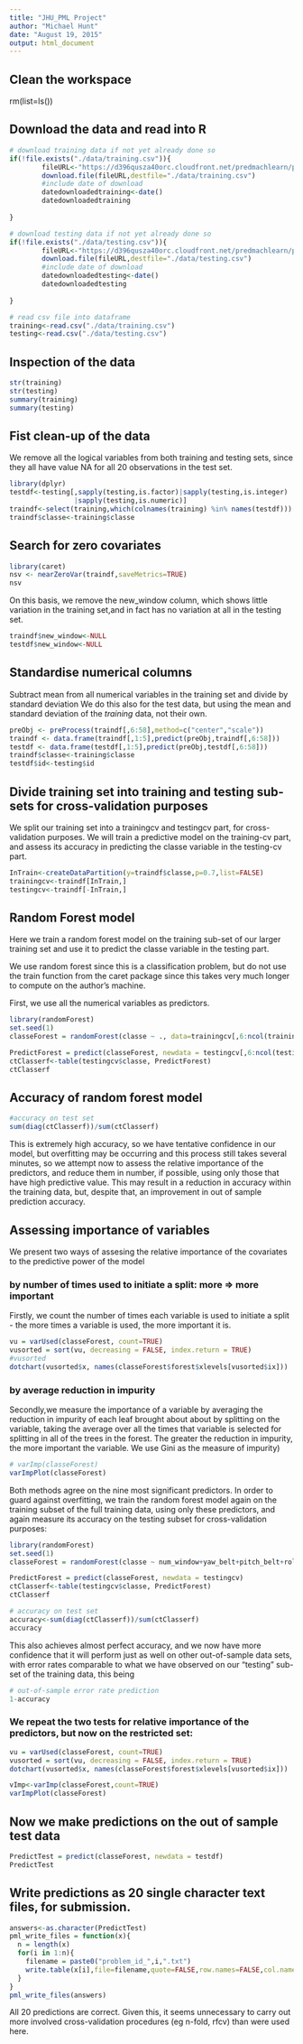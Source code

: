 ```yaml
---
title: "JHU_PML Project"
author: "Michael Hunt"
date: "August 19, 2015"
output: html_document
---
```


## Clean the workspace
rm(list=ls())

## Download the data and read into R

```r

# download training data if not yet already done so
if(!file.exists("./data/training.csv")){
        fileURL<-"https://d396qusza40orc.cloudfront.net/predmachlearn/pml-training.csv"
        download.file(fileURL,destfile="./data/training.csv")
        #include date of download
        datedownloadedtraining<-date()
        datedownloadedtraining
        
}

# download testing data if not yet already done so
if(!file.exists("./data/testing.csv")){
        fileURL<-"https://d396qusza40orc.cloudfront.net/predmachlearn/pml-testing.csv"
        download.file(fileURL,destfile="./data/testing.csv")
        #include date of download
        datedownloadedtesting<-date()
        datedownloadedtesting
        
} 

# read csv file into dataframe
training<-read.csv("./data/training.csv")
testing<-read.csv("./data/testing.csv")

```
## Inspection of the data

```r
str(training)
str(testing)
summary(training)
summary(testing)
```
## Fist clean-up of the data

We remove all the logical variables from both training and testing sets, since they all have value NA for all 20 observations in the test set.

```r
library(dplyr)
testdf<-testing[,sapply(testing,is.factor)|sapply(testing,is.integer)
                |sapply(testing,is.numeric)]
traindf<-select(training,which(colnames(training) %in% names(testdf)))
traindf$classe<-training$classe
```

## Search for zero covariates

```r
library(caret)
nsv <- nearZeroVar(traindf,saveMetrics=TRUE)
nsv
```
On this basis, we remove the new_window column, which shows little variation in the training set,and in fact has no variation at all in the testing set. 

```r
traindf$new_window<-NULL
testdf$new_window<-NULL
```
## Standardise numerical columns

Subtract mean from all numerical variables in the training set and divide by standard deviation
We do this also for the test data, but using the mean and standard deviation of the _training_ data, not their own.

```r
preObj <- preProcess(traindf[,6:58],method=c("center","scale"))
traindf <- data.frame(traindf[,1:5],predict(preObj,traindf[,6:58]))
testdf <- data.frame(testdf[,1:5],predict(preObj,testdf[,6:58]))
traindf$classe<-training$classe
testdf$id<-testing$id
```

## Divide training set into training and testing sub-sets for cross-validation purposes

We split our training set into a trainingcv and testingcv part, for cross-validation purposes. We will train a predictive model on the training-cv part, and assess its accuracy in predicting the classe variable in the testing-cv part.

```r
InTrain<-createDataPartition(y=traindf$classe,p=0.7,list=FALSE)
trainingcv<-traindf[InTrain,]
testingcv<-traindf[-InTrain,]
```


## Random Forest model
Here we train a random forest model on the training sub-set of our larger training set and use it to predict the classe variable in the testing part.

We use random forest since this is a classification problem, but do not use the train function from the caret package since this takes very much longer to compute on the author's machine.

First, we use all the numerical variables as predictors.

```r
library(randomForest)
set.seed(1)
classeForest = randomForest(classe ~ ., data=trainingcv[,6:ncol(trainingcv)] )

PredictForest = predict(classeForest, newdata = testingcv[,6:ncol(testingcv)])
ctClasserf<-table(testingcv$classe, PredictForest)
ctClasserf
```
## Accuracy of random forest model

```r
#accuracy on test set
sum(diag(ctClasserf))/sum(ctClasserf)
```

This is extremely high accuracy, so we have tentative confidence in our model, but overfitting may be occurring and this process still takes several minutes, so we attempt now to assess the relative importance of the predictors, and reduce them in number, if possible, using only those that have high predictive value. This may result in a reduction in accuracy within the training data, but, despite that, an improvement in out of sample prediction accuracy.

## Assessing importance of variables

We present two ways of assesing the relative importance of the covariates to the predictive power of the model


### by number of times used to initiate a split: more => more important
Firstly, we count the number of times each variable is used to initiate a split - the more times a variable is used, the more important it is.

```r
vu = varUsed(classeForest, count=TRUE)
vusorted = sort(vu, decreasing = FALSE, index.return = TRUE)
#vusorted
dotchart(vusorted$x, names(classeForest$forest$xlevels[vusorted$ix]))
```

### by average reduction in impurity
Secondly,we measure the importance of a variable by averaging the reduction in impurity of each leaf brought about about by splitting on the variable, taking the average over all the times that variable is selected for splitting in all of the trees in the forest. The greater the reduction in impurity, the more important the variable. We use Gini as the measure of impurity)

```r
# varImp(classeForest)
varImpPlot(classeForest)
```

Both methods agree on the nine most significant predictors. In order to guard against overfitting, we train the random forest model again on the training subset of the full training data, using only these predictors, and again measure its accuracy on the testing subset for cross-validation purposes:

```r
library(randomForest)
set.seed(1)
classeForest = randomForest(classe ~ num_window+yaw_belt+pitch_belt+roll_belt+magnet_dumbbell_x+magnet_dumbbell_y+magnet_dumbbell_z+pitch_forearm+roll_forearm, data=trainingcv )

PredictForest = predict(classeForest, newdata = testingcv)
ctClasserf<-table(testingcv$classe, PredictForest)
ctClasserf

# accuracy on test set
accuracy<-sum(diag(ctClasserf))/sum(ctClasserf)
accuracy
```
This also achieves almost perfect accuracy, and we now have more confidence that it will perform just as well on other out-of-sample data sets, with error rates comparable to what we have observed on our "testing" sub-set of the training data, this being 

```r
# out-of-sample error rate prediction
1-accuracy
```

### We repeat the two tests for relative importance of the predictors, but now on the restricted set:
```r
vu = varUsed(classeForest, count=TRUE)
vusorted = sort(vu, decreasing = FALSE, index.return = TRUE)
dotchart(vusorted$x, names(classeForest$forest$xlevels[vusorted$ix]))

vImp<-varImp(classeForest,count=TRUE)
varImpPlot(classeForest)
```

## Now we make predictions on the out of sample test data
```r
PredictTest = predict(classeForest, newdata = testdf)
PredictTest
```

## Write predictions as 20 single character text files, for submission.
```r
answers<-as.character(PredictTest)
pml_write_files = function(x){
  n = length(x)
  for(i in 1:n){
    filename = paste0("problem_id_",i,".txt")
    write.table(x[i],file=filename,quote=FALSE,row.names=FALSE,col.names=FALSE)
  }
}
pml_write_files(answers)
```
All 20 predictions are correct. Given this, it seems unnecessary to carry out more involved cross-validation procedures (eg n-fold, rfcv) than were used here.

